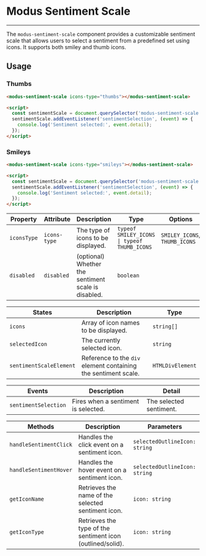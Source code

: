 # Modus Sentiment Scale

---

The `modus-sentiment-scale` component provides a customizable sentiment scale that allows users to select a sentiment from a predefined set using icons. It supports both smiley and thumb icons.

## Usage
### Thumbs
<modus-sentiment-scale icons-type="thumbs"></modus-sentiment-scale>
```html
<modus-sentiment-scale icons-type="thumbs"></modus-sentiment-scale>

<script>
  const sentimentScale = document.querySelector('modus-sentiment-scale');
  sentimentScale.addEventListener('sentimentSelection', (event) => {
    console.log('Sentiment selected:', event.detail);
  });
</script>
```
### Smileys
<modus-sentiment-scale icons-type="smileys"></modus-sentiment-scale>
```html
<modus-sentiment-scale icons-type="smileys"></modus-sentiment-scale>

<script>
  const sentimentScale = document.querySelector('modus-sentiment-scale');
  sentimentScale.addEventListener('sentimentSelection', (event) => {
    console.log('Sentiment selected:', event.detail);
  });
</script>
```

| Property     | Attribute   | Description                                     | Type                                                  | Options                    | Default   | Required |
| ------------ | ----------- | ----------------------------------------------- | ----------------------------------------------------- | -------------------------- | --------- | -------- |
| `iconsType`  | `icons-type` | The type of icons to be displayed.               | `typeof SMILEY_ICONS \| typeof THUMB_ICONS`            | `SMILEY_ICONS`, `THUMB_ICONS` |           | Yes      |
| `disabled`   | `disabled`   | (optional) Whether the sentiment scale is disabled. | `boolean`                                            |                           | `false`   |          |

| States                | Description                                                  | Type                            |
| --------------------- | ------------------------------------------------------------ | ------------------------------- |
| `icons`               | Array of icon names to be displayed.                         | `string[]`                      |
| `selectedIcon`        | The currently selected icon.                                 | `string`                        |
| `sentimentScaleElement` | Reference to the `div` element containing the sentiment scale. | `HTMLDivElement`                |

| Events               | Description                                 | Detail                    |
| -------------------- | ------------------------------------------- | ------------------------- |
| `sentimentSelection` | Fires when a sentiment is selected.         | The selected sentiment.   |

| Methods                  | Description                                             | Parameters                           |
| ------------------------ | ------------------------------------------------------- | ------------------------------------ |
| `handleSentimentClick`   | Handles the click event on a sentiment icon.             | `selectedOutlineIcon: string`       |
| `handleSentimentHover`   | Handles the hover event on a sentiment icon.             | `selectedOutlineIcon: string`       |
| `getIconName`            | Retrieves the name of the selected sentiment icon.       | `icon: string`                      |
| `getIconType`            | Retrieves the type of the sentiment icon (outlined/solid). | `icon: string`                      |
